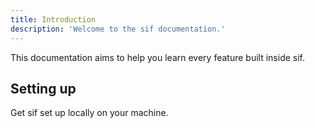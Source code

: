 ```yaml
---
title: Introduction
description: 'Welcome to the sif documentation.'
---
```


This documentation aims to help you learn every feature built inside sif.

## Setting up

<CardGroup cols={2}>
  <Card
    title="Install sif on your machine"
    icon="pen-to-square"
    href="quickstart"
  >
    Get sif set up locally on your machine.
  </Card>
  <Card
    title="Special configuration"
    icon="image"
    href="development"
  >
    
  </Card>
</CardGroup>
